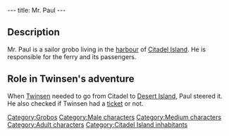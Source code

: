 ---
title: Mr. Paul
---

{{Character|
Name=Mr. Paul|
Image=Paul.gif|
Race=[[Grobo]]|
Gender=Male|
Size=Medium|
Age=Adult}}

{{Quote|
Quote=The foul weather prevents the boats from leaving the harbor.There's nothing to do, all maritime activity is paralyzed. Let me tell you, Mr. Twinsen, only the Weather Wizard could set things straight!!|
Character=Mr. Paul}}

==Description==
Mr. Paul is a sailor grobo living in the [[Citadel Island harbour|harbour]] of [[Citadel Island]]. He is responsible for the ferry and its passengers.

==Role in Twinsen's adventure==
When [[Twinsen]] needed to go from Citadel to [[Desert Island]], Paul steered it. He also checked if Twinsen had a [[Ferry ticket|ticket]] or not.

[[Category:Grobos]]
[[Category:Male characters]]
[[Category:Medium characters]]
[[Category:Adult characters]]
[[Category:Citadel Island inhabitants]]